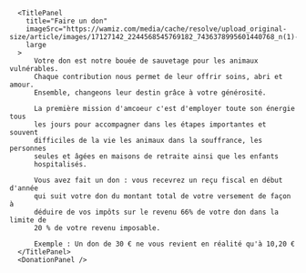 
      <TitlePanel
        title="Faire un don"
        imageSrc="https://wamiz.com/media/cache/resolve/upload_original-size/article/images/17127142_2244568545769182_7436378995601440768_n(1)-9798.jpg"
        large
      >
          Votre don est notre bouée de sauvetage pour les animaux vulnérables.
          Chaque contribution nous permet de leur offrir soins, abri et amour.
          Ensemble, changeons leur destin grâce à votre générosité.

          La première mission d'amcoeur c'est d'employer toute son énergie tous
          les jours pour accompagner dans les étapes importantes et souvent
          difficiles de la vie les animaux dans la souffrance, les personnes
          seules et âgées en maisons de retraite ainsi que les enfants
          hospitalisés.

          Vous avez fait un don : vous recevrez un reçu fiscal en début d'année
          qui suit votre don du montant total de votre versement de façon à
          déduire de vos impôts sur le revenu 66% de votre don dans la limite de
          20 % de votre revenu imposable.

          Exemple : Un don de 30 € ne vous revient en réalité qu'à 10,20 €
      </TitlePanel>
      <DonationPanel />
